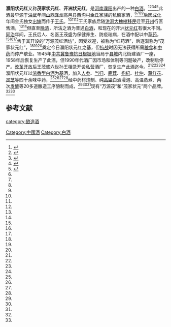 {{中国非物质文化遗产 
| 级别 = 省
|名称 = 茂家红酒酿造技艺
|子项 = 
|图片 = 
|申报地区或单位 = [[濮阳市|濮阳市]]
|序号 = 119
|编号项目 = Ⅷ-12
|登录时间 = 2009年
|备注 = 第二批省级非遗项目
|分类 = 传统技艺
|省区市 = 河南省
}}
'''濮阳状元红'''又称'''茂家状元红'''、'''开洲状元红'''，是[[河南|河南]][[濮阳|濮阳]]出产的一种[[中国烧酒|白酒]]。<ref name=l0>{{cite web|url=http://www.puyang.gov.cn/shownews.asp?id=1232 |title=状元红保健酒项目|language=Zh-hans|date=2020年12月15日}}</ref><ref name=l1>{{cite web|url=http://www.yxhenan.com/info/xgxx/whyc_12779_20905.html |title=状元红酒业的发展|language=Zh-hans|date=2013年9月2日}}</ref><ref name=l2>{{cite web|url=http://www.yxhenan.com/info/xgxx/whyc_12779_20904.html |title=茂家状元红|language=Zh-hans|date=2013年9月2日}}</ref><ref name=l3>{{cite web|url=http://www.zylzh.com/laozihaodaohang/henansheng/puyang/meishi/2018/0226/72.html |title=茂家状元红酒|language=Zh-hans|date=2018年4月2日}}</ref><ref name=l5>{{cite web|url=http://www.yxhenan.com/info/xgxx/whyc_12779_20901.html |title=中华老字号濮阳县茂家状元红|language=Zh-hans|date=2013年9月2日}}</ref>此酒最早源于[[洪武|洪武]]年间[[山西|山西]][[泽州|泽州]]高邑县西沟村[[金氏|金氏]]家族的私酿家酒，<ref name=l0/><ref name=l1/><ref name=l2/><ref name=l3/>后因[[成化|成化]]年间金氏独女[[出嫁|出嫁]]而传于[[王氏|王氏]]。<ref name=l1/><ref name=l2/><ref name=l3/>王氏家族后随[[洪洞大槐樹移民|洪洞大槐樹移民]]迁至[[开州_(金朝)|开州]]行医售酒，<ref name=l1/><ref name=l2/>但直至[[晚清|晚清]]，所沽之酒为普通[[白酒|白酒]]，和现在的开洲[[状元红|状元红]]有很大不同。[[同治|同治]]年间，王氏后人、名医王茂盛为保健养生、防疫祛病，在酒中配以中[[草药|草药]]，<ref name=l1/><ref name=l2/><ref name=l3/>售于其开设的”万源茂红酒坊”，因受欢迎，被称为“红药酒”，后逐渐称为“茂家状元红”，<ref name=l1/><ref name=l2/><ref name=l3/>奠定今日濮阳状元红之基，但[[抗战|抗战]]时因无法获得所需[[粮食|粮食]]和[[中药|中药]]而停产歇业。1945年[[中共|中共]][[冀鲁豫抗日根据地|冀鲁豫抗日根据地]]当局于[[县城|县城]]内北街建酒厂一座，1958年后恢复生产了此酒，但1990年代酒厂因市场和体制等问题破产，改制后停产。[[改革开放|改革开放]]后王茂盛六世孙王相录开设[[私营|私营]]酒厂，恢复生产此酒迄今。<ref name=l0/><ref name=l1/><ref name=l2/><ref name=l3/>濮阳状元红以[[浓香型白酒|浓香型白酒]]为基酒，加入[[人参|人参]]、[[当归|当归]]、[[鹿茸|鹿茸]]、[[枸杞|枸杞]]、[[杜仲|杜仲]]、[[藏红花|藏红花]]、[[灵芝|灵芝]]等四十余味中药，<ref name=l0/><ref name=l2/><ref name=l3/><ref name=l5/>经中药材炮制、纯[[高粱|高粱]]白酒浸泡、高温蒸煮、两次[[发酵|发酵]]等20多道酿造工序酿制而成，<ref name=l1/><ref name=l2/><ref name=l3/>现有“万源茂”和“茂家状元”两个品牌。<ref name=l1/><ref name=l2/>

==参考文献==
{{reflist}}
{{中華酒文化}}

[[category:酿造酒|category:酿造酒]]
[[Category:中國酒|Category:中國酒]]
[[Category:白酒|Category:白酒]]